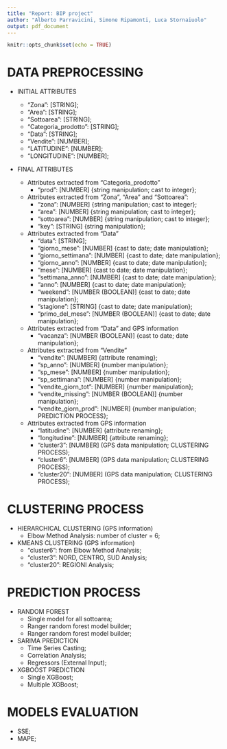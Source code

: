 ```yaml
---
title: "Report: BIP project"
author: "Alberto Parravicini, Simone Ripamonti, Luca Stornaiuolo"
output: pdf_document
---
```


```r
knitr::opts_chunk$set(echo = TRUE)
```


# DATA PREPROCESSING

  
* INITIAL ATTRIBUTES
    + "Zona": [STRING];
    + "Area": [STRING];
    + "Sottoarea": [STRING];
    + "Categoria_prodotto": [STRING];
    + "Data": [STRING];
    + "Vendite": [NUMBER];
    + "LATITUDINE": [NUMBER];
    + "LONGITUDINE": [NUMBER];


* FINAL ATTRIBUTES

    + Attributes extracted from "Categoria_prodotto"
        - "prod": [NUMBER] {string manipulation; cast to integer};

    + Attributes extracted from "Zona", "Area" and "Sottoarea":
        - "zona": [NUMBER] {string manipulation; cast to integer};
        - "area": [NUMBER] {string manipulation; cast to integer};
        - "sottoarea": [NUMBER] {string manipulation; cast to integer};
        - "key": [STRING] {string manipulation};

    + Attributes extracted from "Data"
        - "data": [STRING];
        - "giorno_mese": [NUMBER] {cast to date; date manipulation};
        - "giorno_settimana": [NUMBER] {cast to date; date manipulation};
        - "giorno_anno": [NUMBER] {cast to date; date manipulation};
        - "mese": [NUMBER] {cast to date; date manipulation};
        - "settimana_anno": [NUMBER] {cast to date; date manipulation};
        - "anno": [NUMBER] {cast to date; date manipulation};
        - "weekend": [NUMBER (BOOLEAN)] {cast to date; date manipulation};
        - "stagione": [STRING] {cast to date; date manipulation};
        - "primo_del_mese": [NUMBER (BOOLEAN)] {cast to date; date manipulation};

    + Attributes extracted from "Data" and GPS information
        - "vacanza": [NUMBER (BOOLEAN)] {cast to date; date manipulation};

    + Attributes extracted from "Vendite"
        - "vendite": [NUMBER] {attribute renaming};
        - "sp_anno": [NUMBER] {number manipulation};
        - "sp_mese": [NUMBER] {number manipulation};
        - "sp_settimana": [NUMBER] {number manipulation};
        - "vendite_giorn_tot": [NUMBER] {number manipulation};
        - "vendite_missing": [NUMBER (BOOLEAN)] {number manipulation};
        - "vendite_giorn_prod": [NUMBER] {number manipulation; PREDICTION PROCESS};

    + Attributes extracted from GPS information
        - "latitudine": [NUMBER] {attribute renaming};
        - "longitudine": [NUMBER] {attribute renaming};
        - "cluster3": [NUMBER] (GPS data manipulation; CLUSTERING PROCESS);
        - "cluster6": [NUMBER] (GPS data manipulation; CLUSTERING PROCESS);
        - "cluster20": [NUMBER] (GPS data manipulation; CLUSTERING PROCESS);


# CLUSTERING PROCESS

* HIERARCHICAL CLUSTERING (GPS information)
    + Elbow Method Analysis: number of cluster = 6;

* KMEANS CLUSTERING (GPS information)
    + "cluster6": from Elbow Method Analysis;
    + "cluster3": NORD, CENTRO, SUD Analysis;
    + "cluster20": REGIONI Analysis;


# PREDICTION PROCESS

* RANDOM FOREST
    + Single model for all sottoarea;
    + Ranger random forest model builder;
    + Ranger random forest model builder;

* SARIMA PREDICTION
    + Time Series Casting;
    + Correlation Analysis;
    + Regressors (External Input);

* XGBOOST PREDICTION
    + Single XGBoost;
    + Multiple XGBoost;


# MODELS EVALUATION

* SSE;
* MAPE;
